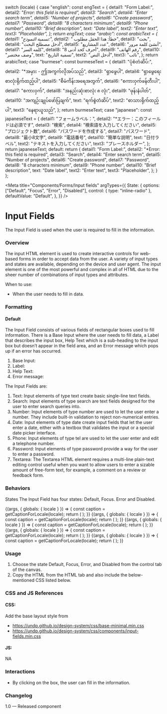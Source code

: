 
  switch (locale) {
    case "english":
      const engText = {
        detail1: "Form Label:",
        detail2: "*Error: this field is required",
        detail3: "Search",
        detail4: "Enter search term",
        detail5: "Number of projects",
        detail6: "Create password",
        detail7: "Password",
        detail8: "8 characters minimum",
        detail9: "Phone number",
        detail10: "Brief description",
        text: "Date label",
        text2: "Enter text",
        text3: "Placeholder",
      };
      return engText;
    case "arabic":
      const arabicText = {
        detail1: "تسمية النموذج:",
        detail2: "* خطأ: هذا الحقل مطلوب",
        detail3: "بحث",
        detail4: "أدخل مصطلح البحث",
        detail5: "عدد المشاريع",
        detail6: "أنشئ كلمة مرور",
        detail7: "كلمه السر",
        detail8: "8 أحرف كحد أدنى",
        detail9: "رقم الهاتف",
        detail10: "وصف مختصر",
        text: "تسمية التاريخ",
        text2: "أدخل النص",
        text3: "نائب",
      };
      return arabicText;
    case "burmese":
      const burmeseText = {
        detail1: "ပုံစံတံဆိပ်:",
        detail2: "*အမှား - ဤအကွက်လိုအပ်သည်",
        detail3: "ရှာဖွေပါ",
        detail4: "ရှာဖွေရေးစာလုံးရိုက်ထည့်ပါ",
        detail5: "စီမံကိန်းအရေအတွက်",
        detail6: "စကားဝှက်ဖန်တီးပါ",
        detail7: "စကားဝှက်",
        detail8: "အနည်းဆုံးစာလုံး ၈ လုံး",
        detail9: "ဖုန်းနံပါတ်",
        detail10: "အကျဉ်းချုပ်ဖော်ပြချက်",
        text: "ရက်စွဲတံဆိပ်",
        text2: "စာသားရိုက်ထည့်ပါ",
        text3: "နေရာယူသည်",
      };
      return burmeseText;
    case "japanese":
      const japaneseText = {
        detail1: "フォームラベル：",
        detail2: "*エラー：このフィールドは必須です",
        detail3: "検索",
        detail4: "検索語を入力してください",
        detail5: "プロジェクト数",
        detail6: "パスワードを作成する",
        detail7: "パスワード",
        detail8: "最小8文字",
        detail9: "電話番号",
        detail10: "簡単な説明",
        text: "日付ラベル",
        text2: "テキストを入力してください",
        text3: "プレースホルダー",
      };
      return japaneseText;
    default:
      return {
        detail1: "Form Label:",
        detail2: "*Error: this field is required",
        detail3: "Search",
        detail4: "Enter search term",
        detail5: "Number of projects",
        detail6: "Create password",
        detail7: "Password",
        detail8: "8 characters minimum",
        detail9: "Phone number",
        detail10: "Brief description",
        text: "Date label",
        text2: "Enter text",
        text3: "Placeholder",
      };
  }
};

<Meta
  title="Components/Forms/Input fields"
  argTypes={{
    State: {
      options: ["Default", "Focus", "Error", "Disabled"],
      control: { type: "inline-radio" },
      defaultValue: "Default",
    },
  }}
/>

# Input Fields

The Input Field is used when the user is required to fill in the information.

### Overview

The input HTML element is used to create interactive controls for web-based forms in order to accept data from the user. A variety of input types and states are available, depending on the device and user agent. The input element is one of the most powerful and complex in all of HTML due to the sheer number of combinations of input types and attributes.

When to use:

- When the user needs to fill in data.

### Formatting

#### Default

The Input Field consists of various fields of rectangular boxes used to fill information. There is a Base Input where the user needs to fill data, a Label that describes the input box, Help Text which is a sub-heading to the input box but doesn’t appear in the field area, and an Error message which pops up if an error has occurred.

1. Base Input:
2. Label:
3. Help Text:
4. Error message:

The Input Fields are:

1. Text: Input elements of type text create basic single-line text fields.
2. Search: Input elements of type search are text fields designed for the user to enter search queries into.
3. Number: Input elements of type number are used to let the user enter a number. They include built-in validation to reject non-numerical entries.
4. Date: Input elements of type date create input fields that let the user enter a date, either with a textbox that validates the input or a special date picker interface.
5. Phone: Input elements of type tel are used to let the user enter and edit a telephone number.
6. Password: Input elements of type password provide a way for the user to enter a password.
7. Textarea: The Textarea HTML element requires a multi-line plain-text editing control useful when you want to allow users to enter a sizable amount of free-form text, for example, a comment on a review or feedback form.

### Behaviors

States
The Input Field has four states: Default, Focus. Error and Disabled.

<Canvas>
  <Story name="Date">
    {(args, { globals: { locale } }) => {
      const caption = getCaptionForLocale(locale);
      return (
        <Inputcomponent
          labelText={caption.text}
          errorText={caption.detail2}
          element="input"
          type="date"
          id="date"
          placeholder="dd/mm/yyyy"
          {...args}
        ></Inputcomponent>
      );
    }}
  </Story>
</Canvas>

<Canvas>
  <Story name="Number">
    {(args, { globals: { locale } }) => {
      const caption = getCaptionForLocale(locale);
      return (
        <Inputcomponent
          labelText={caption.detail5}
          errorText={caption.detail2}
          element="input"
          type="number"
          id="number"
          pattern="[0-9]*"
          placeholder={caption.text3}
          {...args}
        ></Inputcomponent>
      );
    }}
  </Story>
</Canvas>

<Canvas>
  <Story name="Password">
    {(args, { globals: { locale } }) => {
      const caption = getCaptionForLocale(locale);
      return (
        <Inputcomponent
          labelText={caption.detail6}
          element="input"
          helpText={caption.detail8}
          errorText={caption.detail2}
          type="password"
          id="password"
          minlength="8"
          placeholder={caption.detail7}
          {...args}
        ></Inputcomponent>
      );
    }}
  </Story>
</Canvas>

<Canvas>
  <Story name="Telephone">
    {(args, { globals: { locale } }) => {
      const caption = getCaptionForLocale(locale);
      return (
        <Inputcomponent
          labelText={caption.detail9}
          element="input"
          type="tel"
          id="tel"
          errorText={caption.detail2}
          placeholder="+234 000 000 0000"
          pattern="[0-9]{3}-[0-9]{2}-[0-9]{3}"
          {...args}
        ></Inputcomponent>
      );
    }}
  </Story>
</Canvas>

<Canvas>
  <Story name="Text">
    {(args, { globals: { locale } }) => {
      const caption = getCaptionForLocale(locale);
      return (
        <Inputcomponent
          labelText={caption.detail1}
          errorText={caption.detail2}
          element="input"
          type="text"
          id="text"
          placeholder={caption.text3}
          {...args}
        ></Inputcomponent>
      );
    }}
  </Story>
</Canvas>

### Usage

1. Choose the state Default, Focus, Error, and Disabled from the control tab of the canvas.
2. Copy the HTML from the HTML tab and also include the below-mentioned CSS listed below.

### CSS and JS References

#### CSS:

Add the base layout style from

- https://undp.github.io/design-system/css/base-minimal.min.css
- https://undp.github.io/design-system/css/components/input-fields.min.css

#### JS:

NA

### Interactions

- By clicking on the box, the user can fill in the information.

### Changelog

1.0 — Released component
